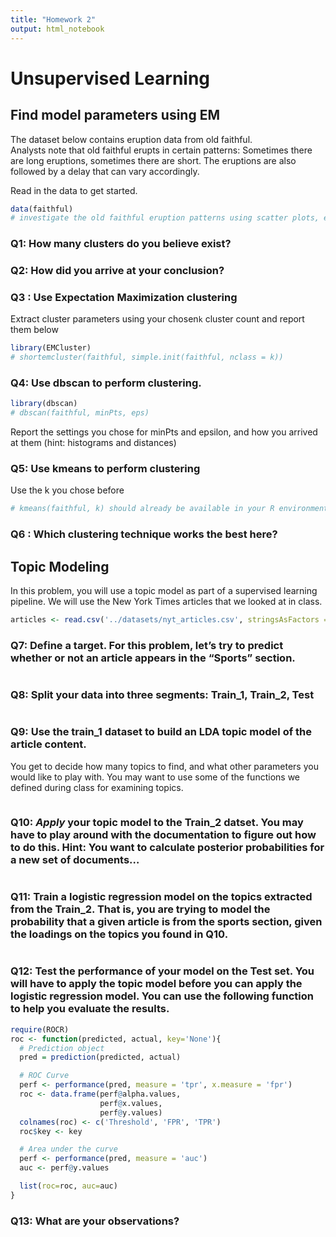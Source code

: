 ```yaml
---
title: "Homework 2"
output: html_notebook
---
```


# Unsupervised Learning

## Find model parameters using EM 
The dataset below contains eruption data from old faithful.  
Analysts note that old faithful erupts in certain patterns: Sometimes there are long eruptions, sometimes there are short.
The eruptions are also followed by a delay that can vary accordingly.

Read in the data to get started.


```r
data(faithful)
# investigate the old faithful eruption patterns using scatter plots, etc.  
```

### Q1: How many clusters do you believe exist?

### Q2: How did you arrive at your conclusion?

### Q3 : Use Expectation Maximization clustering 
Extract cluster parameters using your chosen``k`` cluster count  and report them below
```r
library(EMCluster)
# shortemcluster(faithful, simple.init(faithful, nclass = k))
```


### Q4: Use dbscan to perform clustering.  

```r
library(dbscan)
# dbscan(faithful, minPts, eps)

```
Report the settings you chose for minPts and epsilon, and how you arrived at them (hint: histograms and distances)

### Q5: Use kmeans to perform clustering
Use the k you chose before

```r
# kmeans(faithful, k) should already be available in your R environment
```

### Q6 : Which clustering technique works the best here?  


## Topic Modeling

In this problem, you will use a topic model as part of a supervised learning pipeline. We will use the New York Times articles that we looked at in class.

```r
articles <- read.csv('../datasets/nyt_articles.csv', stringsAsFactors = F)
```

### Q7: Define a target. For this problem, let's try to predict whether or not an article appears in the "Sports" section.

```r

```


### Q8: Split your data into three segments: Train_1, Train_2, Test

```r

```


### Q9: Use the train_1 dataset to build an LDA topic model of the article content.

You get to decide how many topics to find, and what other parameters you would like to play with. You may want to use some of the functions we defined during class for examining topics.

```r

```

### Q10: _Apply_ your topic model to the Train_2 datset. You may have to play around with the documentation to figure out how to do this. Hint: You want to calculate posterior probabilities for a new set of documents...

```r

```

### Q11: Train a logistic regression model on the topics extracted from the Train_2. That is, you are trying to model the probability that a given article is from the sports section, given the loadings on the topics you found in Q10.

```r

```


### Q12: Test the performance of your model on the Test set. You will have to apply the topic model before you can apply the logistic regression model. You can use the following function to help you evaluate the results.


```r
require(ROCR)
roc <- function(predicted, actual, key='None'){
  # Prediction object
  pred = prediction(predicted, actual)

  # ROC Curve
  perf <- performance(pred, measure = 'tpr', x.measure = 'fpr')
  roc <- data.frame(perf@alpha.values,
                    perf@x.values,
                    perf@y.values)
  colnames(roc) <- c('Threshold', 'FPR', 'TPR')
  roc$key <- key

  # Area under the curve
  perf <- performance(pred, measure = 'auc')
  auc <- perf@y.values

  list(roc=roc, auc=auc)
}
```


### Q13: What are your observations?

